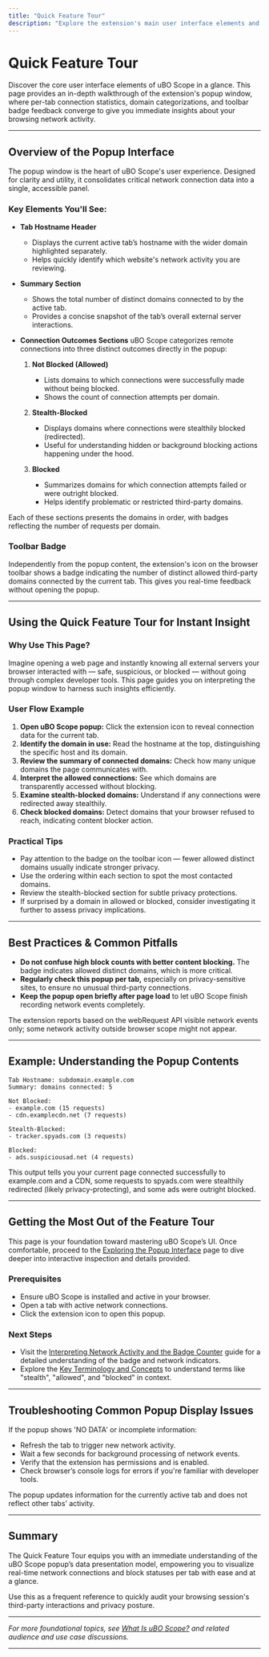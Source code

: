 ```yaml
---
title: "Quick Feature Tour"
description: "Explore the extension's main user interface elements and features at a glance. Review how uBO Scope presents per-tab connection statistics, categories for domains, and the toolbar badge for instant feedback—all in a single popup window for user convenience."
---
```


# Quick Feature Tour

Discover the core user interface elements of uBO Scope in a glance. This page provides an in-depth walkthrough of the extension's popup window, where per-tab connection statistics, domain categorizations, and toolbar badge feedback converge to give you immediate insights about your browsing network activity.

---

## Overview of the Popup Interface

The popup window is the heart of uBO Scope's user experience. Designed for clarity and utility, it consolidates critical network connection data into a single, accessible panel.

### Key Elements You'll See:

- **Tab Hostname Header**
  - Displays the current active tab’s hostname with the wider domain highlighted separately.
  - Helps quickly identify which website's network activity you are reviewing.

- **Summary Section**
  - Shows the total number of distinct domains connected to by the active tab.
  - Provides a concise snapshot of the tab’s overall external server interactions.

- **Connection Outcomes Sections**
  uBO Scope categorizes remote connections into three distinct outcomes directly in the popup:

  1. **Not Blocked (Allowed)**
     - Lists domains to which connections were successfully made without being blocked.
     - Shows the count of connection attempts per domain.

  2. **Stealth-Blocked**
     - Displays domains where connections were stealthily blocked (redirected).
     - Useful for understanding hidden or background blocking actions happening under the hood.

  3. **Blocked**
     - Summarizes domains for which connection attempts failed or were outright blocked.
     - Helps identify problematic or restricted third-party domains.

Each of these sections presents the domains in order, with badges reflecting the number of requests per domain.

### Toolbar Badge

Independently from the popup content, the extension's icon on the browser toolbar shows a badge indicating the number of distinct allowed third-party domains connected by the current tab. This gives you real-time feedback without opening the popup.

---

## Using the Quick Feature Tour for Instant Insight

### Why Use This Page?

Imagine opening a web page and instantly knowing all external servers your browser interacted with — safe, suspicious, or blocked — without going through complex developer tools. This page guides you on interpreting the popup window to harness such insights efficiently.

### User Flow Example

1. **Open uBO Scope popup:** Click the extension icon to reveal connection data for the current tab.
2. **Identify the domain in use:** Read the hostname at the top, distinguishing the specific host and its domain.
3. **Review the summary of connected domains:** Check how many unique domains the page communicates with.
4. **Interpret the allowed connections:** See which domains are transparently accessed without blocking.
5. **Examine stealth-blocked domains:** Understand if any connections were redirected away stealthily.
6. **Check blocked domains:** Detect domains that your browser refused to reach, indicating content blocker action.

### Practical Tips

- Pay attention to the badge on the toolbar icon — fewer allowed distinct domains usually indicate stronger privacy.
- Use the ordering within each section to spot the most contacted domains.
- Review the stealth-blocked section for subtle privacy protections.
- If surprised by a domain in allowed or blocked, consider investigating it further to assess privacy implications.

---

## Best Practices & Common Pitfalls

- **Do not confuse high block counts with better content blocking.** The badge indicates allowed distinct domains, which is more critical.
- **Regularly check this popup per tab,** especially on privacy-sensitive sites, to ensure no unusual third-party connections.
- **Keep the popup open briefly after page load** to let uBO Scope finish recording network events completely.

<Warning>
The extension reports based on the webRequest API visible network events only; some network activity outside browser scope might not appear.
</Warning>

---

## Example: Understanding the Popup Contents

```plaintext
Tab Hostname: subdomain.example.com
Summary: domains connected: 5

Not Blocked:
- example.com (15 requests)
- cdn.examplecdn.net (7 requests)

Stealth-Blocked:
- tracker.spyads.com (3 requests)

Blocked:
- ads.suspiciousad.net (4 requests)
```

This output tells you your current page connected successfully to example.com and a CDN,
some requests to spyads.com were stealthily redirected (likely privacy-protecting),
and some ads were outright blocked.

---

## Getting the Most Out of the Feature Tour

This page is your foundation toward mastering uBO Scope’s UI. Once comfortable, proceed to the [Exploring the Popup Interface](https://your-docs-site/overview/getting-started/using-validating/exploring-popup) page to dive deeper into interactive inspection and details provided.

### Prerequisites

- Ensure uBO Scope is installed and active in your browser.
- Open a tab with active network connections.
- Click the extension icon to open this popup.

### Next Steps

- Visit the [Interpreting Network Activity and the Badge Counter](https://your-docs-site/guides/using-ubo-scope/interpreting-network-activity) guide for a detailed understanding of the badge and network indicators.
- Explore the [Key Terminology and Concepts](https://your-docs-site/overview/core-concepts-architecture/key-terminology) to understand terms like "stealth", "allowed", and "blocked" in context.

---

## Troubleshooting Common Popup Display Issues

If the popup shows 'NO DATA' or incomplete information:

- Refresh the tab to trigger new network activity.
- Wait a few seconds for background processing of network events.
- Verify that the extension has permissions and is enabled.
- Check browser’s console logs for errors if you're familiar with developer tools.

<Note>
The popup updates information for the currently active tab and does not reflect other tabs’ activity.
</Note>

---

## Summary

The Quick Feature Tour equips you with an immediate understanding of the uBO Scope popup’s data presentation model, empowering you to visualize real-time network connections and block statuses per tab with ease and at a glance.

Use this as a frequent reference to quickly audit your browsing session's third-party interactions and privacy posture.

---

_For more foundational topics, see [What Is uBO Scope?](https://your-docs-site/overview/getting-started/product-purpose-value) and related audience and use case discussions._

---